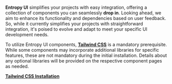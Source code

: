 **Entropy UI** simplifies your projects with easy integration, offering a collection of components you can seamlessly **drop in**. Looking ahead, we aim to enhance its functionality and dependencies based on user feedback. So, while it currently simplifies your projects with straightforward integration, it's poised to evolve and adapt to meet your specific UI development needs. 

 To utilize Entropy UI components, [**Tailwind CSS**](https://tailwindcss.com/) is a mandatory prerequisite. While some components may incorporate additional libraries for specific features, these are not mandatory during the initial installation. Details about any optional libraries will be provided on the respective component pages as needed.

[**Tailwind CSS Installation**](https://tailwindcss.com/docs/installation)



